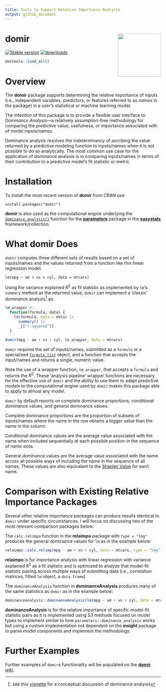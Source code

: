 ```yaml
---
title: Tools to Support Relative Importance Analysis
output: github_document
---
```


# domir <img src="man/figures/logo.png" align="right" height="139"/>

[![Stable version](http://www.r-pkg.org/badges/version-last-release/domir)](https://cran.r-project.org/package=domir) [![downloads](http://cranlogs.r-pkg.org/badges/grand-total/domir)](https://cran.r-project.org/package=domir)

```r
devtools::load_all()
```

# Overview

The **domir** package supports determining the relative importance of inputs (i.e., independent variables, predictors, or features referred to as *names* in the package) in a user's statistical or machine learning model.

The intention of this package is to provide a flexible user interface to *Dominance Analysis*---a relatively assumption-free methodology for comparing the predictive value, usefulness, or importance associated with of model inputs/names.

Dominance analysis resolves the indeterminancy of ascribing the value returned by a predictive modeling function to inputs/names when it is not possible to do so analytically. The most common use case for the application of dominance analysis is in comparing inputs/names in terms of their contribution to a predictive model's fit statistic or metric.

# Installation

To install the most recent version of **domir** from CRAN use:

`install.packages("domir")`

**domir** is also used as the computational engine underlying the [`dominance_analysis()`](https://easystats.github.io/parameters/reference/dominance_analysis.html) function for the [**parameters**](https://easystats.github.io/parameters/) package in the [**easystats**](https://easystats.github.io/easystats/) framework/collection.

# What **domir** Does

`domir` computes three different sets of results based on a set of inputs/names and the values returned from a function like this linear regression model.

`lm(mpg ~ am + vs + cyl, data = mtcars)`

Using the variance explained $R^2$ as fit statistic as implemented by `lm`'s `summary` method as the returned value, `domir` can implement a 'classic' dominance analysis[^1] as:

[^1]: see this [vignette](https://CRAN.R-project.org/package=domir/vignettes/domir_basics.html) for a conceptual discussion of dominance analysis

```r
lm_wrapper <-       
  function(formula, data) {
    lm(formula, data = data) |> 
      summary() |>
      _[["r.squared"]]
  }

domir(mpg ~ am + vs + cyl, lm_wrapper, data = mtcars)
```

`domir` requires the set of inputs/names, submitted as a `formula` or a specialized [`formula_list`](https://jluchman.github.io/domir/reference/formula_list.html) object, and a function that accepts the input/names and returns a single, numeric value.

Note the use of a wrapper function, `lm_wrapper`, that accepts a `formula` and returns the $R^2$. These 'analysis pipeline' wrapper functions are necessary for the effective use of `domir` and the ability to use them to adapt predictive models to the computational engine used by `domir` makes this package able to apply to almost any model.

`domir` by default reports on complete dominance proportions, conditional dominance values, and general dominance values.

Complete dominance proportions are the proportion of subsets of inputs/names where the name in the row obtains a bigger value than the name in the column.

Conditional dominance values are the average value associated with the name when included sequentially at each possible position in the sequence of name slots.

General dominance values are the average value associated with the name across all possible ways of including the name in the sequence of all names. These values are also equivalent to the [Shapley Value](https://en.wikipedia.org/wiki/Shapley_value) for each name.

# Comparison with Existing Relative Importance Packages

Several other relative importance packages can produce results identical to `domir` under specific circumstances. I will focus on discussing two of the most relevant comparison packages below.

The `calc.relimpo` function in the **relaimpo** package with `type = "lmg"` produces the general dominance values for `lm` as in the example below:

```r
relaimpo::calc.relimp(mpg ~ am + vs + cyl, data = mtcars, type = "lmg")
```

**relaimpo** is for importance analysis with linear regression with variance explained $R^2$ as a fit statistic and is optimized to analyze that model-fit statistic pairing across multiple ways of submitting data (i.e., correlation matrices, fitted `lm` object, a `data.frame`).

The `dominanceAnalysis` function in **dominanceAnalysis** produces many of the same statistics as `domir` as in the example below:

```r
dominanceanalysis::dominanceAnalysis(lm(mpg ~ am + vs + cyl, data = mtcars))
```

**dominanceAnalysis** is for the relative importance of specific model-fit statistic pairs as it is implemented using S3 methods focused on model types to implement similar to how `parameters::dominance_analysis` works but using a custom implementation not dependent on the **insight** package to parse model components and implement the methodology.

# Further Examples

Further examples of `domir`s functionality will be populated on the [**domir** wiki](https://github.com/jluchman/domir/wiki).
